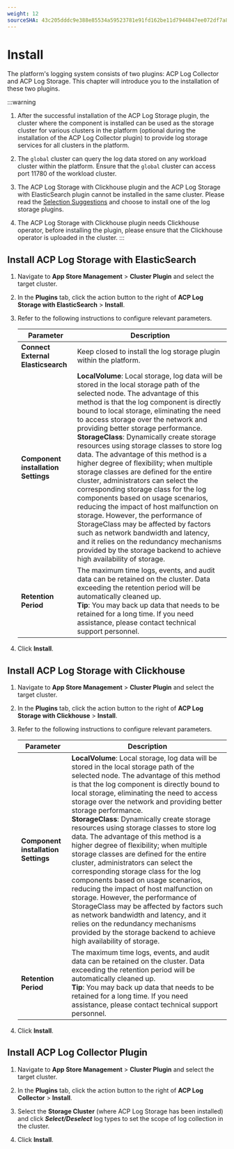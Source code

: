 ```yaml
---
weight: 12
sourceSHA: 43c205dddc9e388e85534a59523781e91fd162be11d7944847ee072df7a84cfa
---
```


# Install

The platform's logging system consists of two plugins: ACP Log Collector and ACP Log Storage. This chapter will introduce you to the installation of these two plugins.

:::warning

1. After the successful installation of the ACP Log Storage plugin, the cluster where the component is installed can be used as the storage cluster for various clusters in the platform (optional during the installation of the ACP Log Collector plugin) to provide log storage services for all clusters in the platform.

2. The `global` cluster can query the log data stored on any workload cluster within the platform. Ensure that the `global` cluster can access port 11780 of the  workload cluster.

3. The ACP Log Storage with Clickhouse plugin and the ACP Log Storage with ElasticSearch plugin cannot be installed in the same cluster. Please read the [Selection Suggestions](./architecture/component_suggestion.mdx) and choose to install one of the log storage plugins.

4. The ACP Log Storage with Clickhouse plugin needs Clickhouse operator, before installing the plugin, please ensure that the Clickhouse operator is uploaded in the cluster.
:::

## Install ACP Log Storage with ElasticSearch

1. Navigate to **App Store Management** > **Cluster Plugin** and select the target cluster.

2. In the **Plugins** tab, click the action button to the right of **ACP Log Storage with ElasticSearch** > **Install**.

3. Refer to the following instructions to configure relevant parameters.

   | Parameter                      | Description                                                                                                                                                                                                                                                                              |
   | ------------------------------- | ------------------------------------------------------------------------------------------------------------------------------------------------------------------------------------------------------------------------------------------------------------------------------------------ |
   | **Connect External Elasticsearch** | Keep closed to install the log storage plugin within the platform.                                                                                                                                                                                                                   |
   | **Component installation Settings** | **LocalVolume**: Local storage, log data will be stored in the local storage path of the selected node. The advantage of this method is that the log component is directly bound to local storage, eliminating the need to access storage over the network and providing better storage performance.<br />**StorageClass**: Dynamically create storage resources using storage classes to store log data. The advantage of this method is a higher degree of flexibility; when multiple storage classes are defined for the entire cluster, administrators can select the corresponding storage class for the log components based on usage scenarios, reducing the impact of host malfunction on storage. However, the performance of StorageClass may be affected by factors such as network bandwidth and latency, and it relies on the redundancy mechanisms provided by the storage backend to achieve high availability of storage. |
   | **Retention Period**               | The maximum time logs, events, and audit data can be retained on the cluster. Data exceeding the retention period will be automatically cleaned up.<br />**Tip**: You may back up data that needs to be retained for a long time. If you need assistance, please contact technical support personnel. |

4. Click **Install**.

## Install ACP Log Storage with Clickhouse

1. Navigate to **App Store Management** > **Cluster Plugin** and select the target cluster.

2. In the **Plugins** tab, click the action button to the right of **ACP Log Storage with Clickhouse** > **Install**.

3. Refer to the following instructions to configure relevant parameters.

   | Parameter                      | Description                                                                                                                                                                                                                                                                              |
   | ------------------------------- | ------------------------------------------------------------------------------------------------------------------------------------------------------------------------------------------------------------------------------------------------------------------------------------------ |
   | **Component installation Settings** | **LocalVolume**: Local storage, log data will be stored in the local storage path of the selected node. The advantage of this method is that the log component is directly bound to local storage, eliminating the need to access storage over the network and providing better storage performance.<br />**StorageClass**: Dynamically create storage resources using storage classes to store log data. The advantage of this method is a higher degree of flexibility; when multiple storage classes are defined for the entire cluster, administrators can select the corresponding storage class for the log components based on usage scenarios, reducing the impact of host malfunction on storage. However, the performance of StorageClass may be affected by factors such as network bandwidth and latency, and it relies on the redundancy mechanisms provided by the storage backend to achieve high availability of storage. |
   | **Retention Period**               | The maximum time logs, events, and audit data can be retained on the cluster. Data exceeding the retention period will be automatically cleaned up.<br />**Tip**: You may back up data that needs to be retained for a long time. If you need assistance, please contact technical support personnel. |

4. Click **Install**.

## Install ACP Log Collector Plugin

1. Navigate to **App Store Management** > **Cluster Plugin** and select the target cluster.

2. In the **Plugins** tab, click the action button to the right of **ACP Log Collector** > **Install**.

3. Select the **Storage Cluster** (where ACP Log Storage has been installed) and click ***Select/Deselect*** log types to set the scope of log collection in the cluster.

4. Click **Install**.
